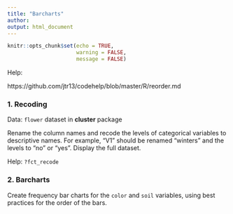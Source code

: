```yaml
---
title: "Barcharts"
author: 
output: html_document
---
```


```r
knitr::opts_chunk$set(echo = TRUE, 
                      warning = FALSE,
                      message = FALSE)
```

Help:

https://github.com/jtr13/codehelp/blob/master/R/reorder.md


### 1. Recoding

Data:  `flower` dataset in  **cluster** package

Rename the column names and recode the levels of categorical variables to descriptive names. For example, "V1" should be renamed "winters" and the levels to "no" or "yes". Display the full dataset.

Help: `?fct_recode`



### 2. Barcharts

Create frequency bar charts for the `color` and `soil` variables, using best practices for the order of the bars.




